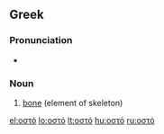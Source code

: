 ==Greek==

===Pronunciation===
* {{IPA|[o̞ˈsto̞]|lang=el}}

===Noun===
{{el-noun|n|ostó|οστά|ostá}}

# [[bone]] (element of skeleton)

[[el:οστό]]
[[lo:οστό]]
[[lt:οστό]]
[[hu:οστό]]
[[ru:οστό]]